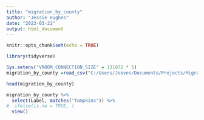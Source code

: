 ```yaml
---
title: "migration_by_county"
author: "Jessie Hughes"
date: "2023-03-21"
output: html_document
---
```


```r
knitr::opts_chunk$set(echo = TRUE)
```

```r
library(tidyverse)

Sys.setenv("VROOM_CONNECTION_SIZE" = 131072 * 5)
migration_by_county =read_csv("C:/Users/Jeeves/Documents/Projects/MigrationData/migration_by_county.csv")

head(migration_by_county)

migration_by_county %>% 
  select(Label, matches("Tompkins")) %>% 
#  ifelse(is.na = TRUE, )
  view()



```
